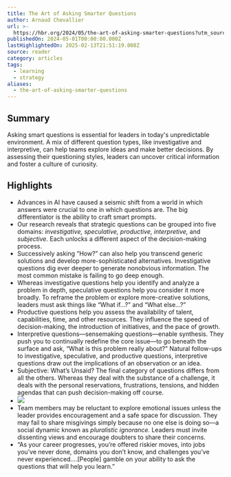 ```yaml
---
title: The Art of Asking Smarter Questions
author: Arnaud Chevallier
url: >-
  https://hbr.org/2024/05/the-art-of-asking-smarter-questions?utm_source=convertkit&utm_medium=email&utm_campaign=What%20happens%20when%20an%20entire%20generation%20never%20grows%20up?%20-%2016547393
publishedOn: 2024-05-01T00:00:00.000Z
lastHighlightedOn: 2025-02-13T21:51:19.008Z
source: reader
category: articles
tags:
  - learning
  - strategy
aliases:
  - the-art-of-asking-smarter-questions
---
```

## Summary

Asking smart questions is essential for leaders in today's unpredictable environment. A mix of different question types, like investigative and interpretive, can help teams explore ideas and make better decisions. By assessing their questioning styles, leaders can uncover critical information and foster a culture of curiosity.

## Highlights
- Advances in AI have caused a seismic shift from a world in which answers were crucial to one in which questions are. The big differentiator is the ability to craft smart prompts.
- Our research reveals that strategic questions can be grouped into five domains: *investigative, speculative, productive, interpretive,* and *subjective.* Each unlocks a different aspect of the decision-making process.
- Successively asking “How?” can also help you transcend generic solutions and develop more-sophisticated alternatives. Investigative questions dig ever deeper to generate nonobvious information. The most common mistake is failing to go deep enough.
- Whereas investigative questions help you identify and analyze a problem in depth, speculative questions help you consider it more broadly. To reframe the problem or explore more-creative solutions, leaders must ask things like “What if…?” and “What else…?”
- Productive questions help you assess the availability of talent, capabilities, time, and other resources. They influence the speed of decision-making, the introduction of initiatives, and the pace of growth.
- Interpretive questions—sensemaking questions—enable synthesis. They push you to continually redefine the core issue—to go beneath the surface and ask, “What is this problem really about?” Natural follow-ups to investigative, speculative, and productive questions, interpretive questions draw out the implications of an observation or an idea.
- Subjective: What’s Unsaid?
  The final category of questions differs from all the others. Whereas they deal with the substance of a challenge, it deals with the personal reservations, frustrations, tensions, and hidden agendas that can push decision-making off course.
- ![](https://hbr.org/resources/images/article_assets/2024/04/R2403C_MADRID_B.jpg)
- Team members may be reluctant to explore emotional issues unless the leader provides encouragement and a safe space for discussion. They may fail to share misgivings simply because no one else is doing so—a social dynamic known as *pluralistic ignorance.* Leaders must invite dissenting views and encourage doubters to share their concerns.
- “As your career progresses, you’re offered riskier moves, into jobs you’ve never done, domains you don’t know, and challenges you’ve never experienced….[People] gamble on your ability to ask the questions that will help you learn.”
